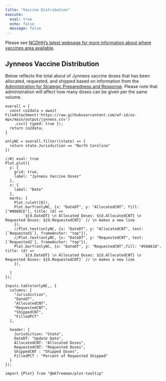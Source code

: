 ```yaml
---
title: "Vaccine Distribution"
execute:
  eval: true
  echo: false
  message: false
---
```


Please see [NCDHH's latest webpage for more information about where vaccines area available](https://www.ncdhhs.gov/divisions/public-health/monkeypox/monkeypox-vaccine-locations).

## Jynneos Vaccine Distribution

Below reflects the total about of Jynneos vaccine doses that has been allocated, requested, and shipped based on information from the [Administration for Strategic Preparedness and Response](https://aspr.hhs.gov/SNS/Pages/JYNNEOS-Distribution.aspx).
Please note that administration will affect how many doses can be given per the same volume.

```ojs
overall = {
  const co2data = await FileAttachment('https://raw.githubusercontent.com/wf-id/us-mpx/main/output/jynneos.csv')
    .csv({ typed: true });
  return co2data;
}
```

```ojs
onlyNC = overall.filter((state) => {
  return state.Jurisdiction == "North Carolina"
})
```


```ojs
//#| eval: true
Plot.plot({
  y: {
    grid: true,
    label: "Jynneos Vaccine Doses"
  },
  x: {
    label: "Date"
  },
  marks: [
    Plot.ruleY([0]),
    Plot.barY(onlyNC, {x: "DateDT", y: "AllocatedCNT", fill: ["#0088CE"], title: (d) =>
        `${d.DateDT} \n Allocated Doses: ${d.AllocatedCNT} \n Requested Doses: ${d.RequestedCNT}` // \n makes a new line
    }),
    //Plot.text(onlyNC, {x: "DateDT", y: "AllocatedCNT", text: [`Requested1`], frameAnchor: "top"}),
    //Plot.text(onlyNC, {x: "DateDT", y: "RequestedCNT", text: [`Requested2`], frameAnchor: "top"}),
    Plot.barY(onlyNC, {x: "DateDT", y: "RequestedCNT",fill: "#58A618", title: (d) =>
        `${d.DateDT} \n Allocated Doses: ${d.AllocatedCNT} \n Requested Doses: ${d.RequestedCNT}` // \n makes a new line
    }),
    
  ]
});
```

```ojs
Inputs.table(onlyNC,, {
  columns: [
    "Jurisdiction",
    "DateDT",
    "AllocatedCNT",
    "RequestedCNT",
    "ShippedCNT",
    "FilledPCT"
  ],

  header: {
    Jurisdiction: "State",
    DateDT: "Update Date",
    AllocatedCNT: "Allocated Doses",
    RequestedCNT: "Requested Doses",
    ShippedCNT : "Shipped Doses",
    FilledPCT : "Percent of Requested Shipped"
  }
});
```

```ojs
import {Plot} from "@mkfreeman/plot-tooltip"
```


